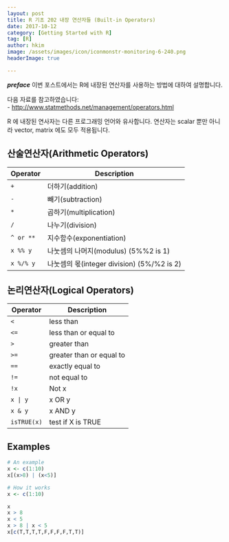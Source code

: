 ```yaml
---
layout: post  
title: R 기초 202 내장 연산자들 (Built-in Operators)  
date: 2017-10-12  
category: [Getting Started with R]  
tag: [R]  
author: hkim  
image: /assets/images/icon/iconmonstr-monitoring-6-240.png
headerImage: true

---
```


***preface*** 이번 포스트에서는 R에 내장된 연산자를 사용하는 방법에 대하여 설명합니다.


다음 자료를 참고하였습니다:  
- [http://www.statmethods.net/management/operators.html](http://www.statmethods.net/management/operators.html)

R 에 내장된 연사자는 다른 프로그래밍 언어와 유사합니다. 연산자는 scalar 뿐만 아니라 vector, matrix 에도 모두 적용됩니다.


## 산술연산자(Arithmetic Operators)

Operator   | Description
-----------|-------------
`+`	       | 더하기(addition)
`-`	       | 빼기(subtraction)
`*`	       | 곱하기(multiplication)
`/`	       | 나누기(division)
`^ or **`	 | 지수함수(exponentiation)
`x %% y`	 | 나눗셈의 나머지(modulus) (5%%2 is 1)
`x %/% y`  | 나눗셈의 몫(integer division) (5%/%2 is 2)


## 논리연산자(Logical Operators)

Operator    | Description
----------- |-------------
`<`	        | less than
`<=`	      | less than or equal to
`>`	        | greater than
`>=`	      | greater than or equal to
`==`	      | exactly equal to
`!=`	      | not equal to
`!x`        | Not x
`x | y` 	  | x OR y
`x & y`     | x AND y
`isTRUE(x)` | test if X is TRUE

## Examples

```r
# An example
x <- c(1:10)
x[(x>8) | (x<5)]
```

```r
# How it works
x <- c(1:10)

x
x > 8
x < 5
x > 8 | x < 5
x[c(T,T,T,T,F,F,F,F,T,T)]
```
